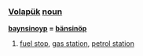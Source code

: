 === [[Volapük]]  [[noun]] === 

'''[[baynsinoyp]] = [[bänsinöp]]''' 

# [[fuel stop]], [[gas station]], [[petrol station]]